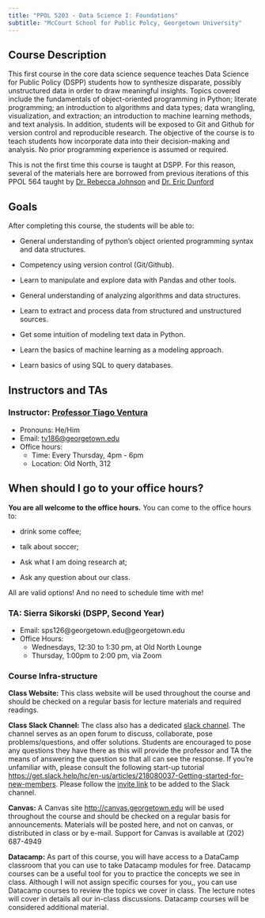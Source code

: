 ```yaml
---
title: "PPOL 5203 - Data Science I: Foundations"
subtitle: "McCourt School for Public Polcy, Georgetown University"
---
```


## Course Description

This first course in the core data science sequence teaches Data Science for Public Policy (DSPP) students how to synthesize disparate, possibly unstructured data in order to draw meaningful insights. Topics covered include the fundamentals of object-oriented programming in Python; literate programming; an introduction to algorithms and data types; data wrangling, visualization, and extraction; an introduction to machine learning methods, and text analysis. In addition, students will be exposed to Git and Github for version control and reproducible research. The objective of the course is to teach students how incorporate data into their decision-making and analysis. No prior programming experience is assumed or required.

This is not the first time this course is taught at DSPP. For this reason, several of the materials here are borrowed from previous iterations of this PPOL 564 taught by [Dr. Rebecca Johnson](https://www.rebeccajohnson.io/) and [Dr. Eric Dunford](http://ericdunford.com/)

## Goals

After completing this course, the students will be able to:

-   General understanding of python's object oriented programming syntax and data structures.

-   Competency using version control (Git/Github).

-   Learn to manipulate and explore data with Pandas and other tools.

-   General understanding of analyzing algorithms and data structures.

-   Learn to extract and process data from structured and unstructured sources.

-   Get some intuition of modeling text data in Python.

-   Learn the basics of machine learning as a modeling approach.

-   Learn basics of using SQL to query databases.

## Instructors and TAs

### Instructor: [Professor Tiago Ventura](https://www.venturatiago.com/)

-   Pronouns: He/Him
-   Email: [tv186\@georgetown.edu](mailto:tv186@georgetown.edu)
-   Office hours:
    -   Time: Every Thursday, 4pm - 6pm
    -   Location: Old North, 312

::: callout-note
## When should I go to your office hours?
:::

**You are all welcome to the office hours.** You can come to the office hours to:

-   drink some coffee;

-   talk about soccer;

-   Ask what I am doing research at;

-   Ask any question about our class.

All are valid options! And no need to schedule time with me!

### TA: Sierra Sikorski (DSPP, Second Year)

-   Email: sps126\@georgetown.edu\@georgetown.edu
-   Office Hours:
    -   Wednesdays, 12:30 to 1:30 pm, at Old North Lounge
    -   Thursday, 1:00pm to 2:00 pm, via Zoom

### Course Infra-structure

**Class Website:** This class website will be used throughout the course and should be checked on a regular basis for lecture materials and required readings.

**Class Slack Channel:** The class also has a dedicated [slack channel](https://join.slack.com/t/ppol5203fall2023/shared_invite/zt-2159njh4n-S4u1yonz4dA7Zxyo2n3bjA). The channel serves as an open forum to discuss, collaborate, pose problems/questions, and offer solutions. Students are encouraged to pose any questions they have there as this will provide the professor and TA the means of answering the question so that all can see the response. If you're unfamiliar with, please consult the following start-up tutorial <https://get.slack.help/hc/en-us/articles/218080037-Getting-started-for-new-members>. Please follow the [invite link](https://join.slack.com/t/ppol5203fall2023/shared_invite/zt-2159njh4n-S4u1yonz4dA7Zxyo2n3bjA) to be added to the Slack channel.

**Canvas:** A Canvas site <http://canvas.georgetown.edu> will be used throughout the course and should be checked on a regular basis for announcements. Materials will be posted here, and not on canvas, or distributed in class or by e-mail. Support for Canvas is available at (202) 687-4949

**Datacamp:** As part of this course, you will have access to a DataCamp classroom that you can use to take Datacamp modules for free. Datacamp courses can be a useful tool for you to practice the concepts we see in class. Although I will not assign specific courses for you,, you can use Datacamp courses to review the topics we cover in class. The lecture notes will cover in details all our in-class discussions. Datacamp courses will be considered additional material.
